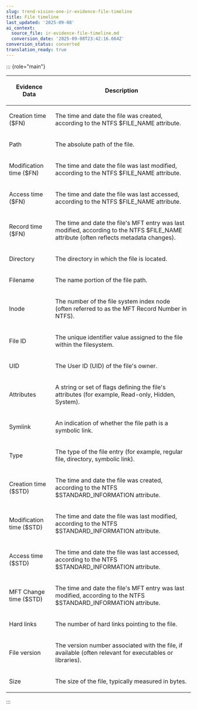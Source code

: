 ```yaml
---
slug: trend-vision-one-ir-evidence-file-timeline
title: File timeline
last_updated: '2025-09-08'
ai_context:
  source_file: ir-evidence-file-timeline.md
  conversion_date: '2025-09-08T23:42:16.664Z'
conversion_status: converted
translation_ready: true
---
```


::: {role="main"}

<table>
<colgroup>
<col style="width: 25%" />
<col style="width: 75%" />
</colgroup>
<thead>
<tr>
<th><p>Evidence Data</p></th>
<th><p>Description</p></th>
</tr>
</thead>
<tbody>
<tr>
<td><p>Creation time ($FN)</p></td>
<td><p>The time and date the file was created, according to the NTFS $FILE_NAME attribute.</p></td>
</tr>
<tr>
<td><p>Path</p></td>
<td><p>The absolute path of the file.</p></td>
</tr>
<tr>
<td><p>Modification time ($FN)</p></td>
<td><p>The time and date the file was last modified, according to the NTFS $FILE_NAME attribute.</p></td>
</tr>
<tr>
<td><p>Access time ($FN)</p></td>
<td><p>The time and date the file was last accessed, according to the NTFS $FILE_NAME attribute.</p></td>
</tr>
<tr>
<td><p>Record time ($FN)</p></td>
<td><p>The time and date the file's MFT entry was last modified, according to the NTFS $FILE_NAME attribute (often reflects metadata changes).</p></td>
</tr>
<tr>
<td><p>Directory</p></td>
<td><p>The directory in which the file is located.</p></td>
</tr>
<tr>
<td><p>Filename</p></td>
<td><p>The name portion of the file path.</p></td>
</tr>
<tr>
<td><p>Inode</p></td>
<td><p>The number of the file system index node (often referred to as the MFT Record Number in NTFS).</p></td>
</tr>
<tr>
<td><p>File ID</p></td>
<td><p>The unique identifier value assigned to the file within the filesystem.</p></td>
</tr>
<tr>
<td><p>UID</p></td>
<td><p>The User ID (UID) of the file's owner.</p></td>
</tr>
<tr>
<td><p>Attributes</p></td>
<td><p>A string or set of flags defining the file's attributes (for example, Read-only, Hidden, System).</p></td>
</tr>
<tr>
<td><p>Symlink</p></td>
<td><p>An indication of whether the file path is a symbolic link.</p></td>
</tr>
<tr>
<td><p>Type</p></td>
<td><p>The type of the file entry (for example, regular file, directory, symbolic link).</p></td>
</tr>
<tr>
<td><p>Creation time ($STD)</p></td>
<td><p>The time and date the file was created, according to the NTFS $STANDARD_INFORMATION attribute.</p></td>
</tr>
<tr>
<td><p>Modification time ($STD)</p></td>
<td><p>The time and date the file was last modified, according to the NTFS $STANDARD_INFORMATION attribute.</p></td>
</tr>
<tr>
<td><p>Access time ($STD)</p></td>
<td><p>The time and date the file was last accessed, according to the NTFS $STANDARD_INFORMATION attribute.</p></td>
</tr>
<tr>
<td><p>MFT Change time ($STD)</p></td>
<td><p>The time and date the file's MFT entry was last modified, according to the NTFS $STANDARD_INFORMATION attribute.</p></td>
</tr>
<tr>
<td><p>Hard links</p></td>
<td><p>The number of hard links pointing to the file.</p></td>
</tr>
<tr>
<td><p>File version</p></td>
<td><p>The version number associated with the file, if available (often relevant for executables or libraries).</p></td>
</tr>
<tr>
<td><p>Size</p></td>
<td><p>The size of the file, typically measured in bytes.</p></td>
</tr>
</tbody>
</table>
:::
